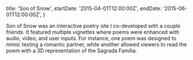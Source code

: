   title: 'Son of Snow',
  startDate: '2015-04-01T12:00:00Z',
  endDate: '2015-06-01T12:00:00Z',
}

Son of Snow was an interactive poetry site I co-developed with a couple friends.
It featured multiple vignettes where poems were enhanced with audio, video, and
user inputs. For instance, one poem was designed to mimic texting a romantic
partner, while another allowed viewers to read the poem with a 3D representation
of the Sagrada Familia. 